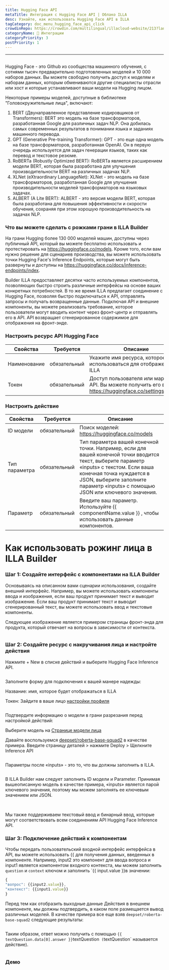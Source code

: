 ```yaml
---
title: Hugging Face API
metaTitle: Интеграция с Hugging Face API | Облако ILLA
desc: Узнайте, как использовать Hugging Face API в ILLA
tagCategory: doc_menu_hugging_face_api_click
crowdinRepo: https://crowdin.com/multilingual/illacloud-website/213?languages=ru&filter=basic&value=0
categoryName: 🔨 Интеграции
categoryPriority: 3
postPriority: 1
---
```


* * *

## <h2 hidden>Hugging Face API</h2>

Hugging Face - это Github из сообщества машинного обучения, с сотнями тысяч предварительно подготовленных моделей и 10 000 наборов данных. Вы можете свободно получить доступ к моделям и наборам данных, которым обмениваются другие специалисты отрасли или хост и которые устанавливают ваши модели на Hugging лицом.

Некоторые примеры моделей, доступные в библиотеке "Головокружительные лица", включают:

1.  BERT (Двунаправленное представление кодировщиков от Transformers): BERT это модель на базе трансформаторов, разработанная Google для различных задач NLP. Она добилась самых современных результатов в понимании языка и заданиях машинного перевода.
2.  GPT (Generative Pre-training Transformer): GPT - это еще одна модель на базе трансформаторов, разработанная OpenAI. Он в первую очередь используется для задач генерации языков, таких как перевод и текстовое резюме.
3.  RoBERTa (Robustly Optimized BERT): RoBERTa является расширением модели BERT, которая была разработана для улучшения производительности BERT на различных задачах NLP.
4.  XLNet (eXtraordinary LanguageNet): XLNet - это модель на базе трансформаторов, разработанная Google для улучшения производительности моделей трансформаторов на языковых задачах.
5.  ALBERT (A Lite BERT): ALBERT - это версия модели BERT, которая была разработана для повышения эффективности и скорости обучения, сохраняя при этом хорошую производительность на задачах NLP.

### Что вы можете сделать с рожками грани в ILLA Builder

На грани Hugging более 130 000 моделей машин, доступны через публичный API, который вы можете бесплатно использовать и протестировать на <https://huggingface.co/models>. Кроме того, если вам нужно решение для сценариев производства, вы можете использовать точки Hugging Face's Inference Endpoints, которые могут быть развернуты и доступны на <https://huggingface.co/docs/inference-endpoints/index>.

Builder ILLA предоставляет десятки часто используемых компонентов, позволяющих быстро строить различные интерфейсы на основе ваших конкретных потребностей. В то же время ILLA предлагает соединение с Hugging Face, позволяя быстро подключаться к API, отправлять запросы и получать возвращенные данные. Подключая API и внешние компоненты, вы можете реализовать требование, которое пользователи могут вводить контент через фронт-центр и отправлять его в API. API возвращает сгенерированное содержимое для отображения на фронт-энде.

### Настроить ресурс API Hugging Face

| Свойства     | Требуется    | Описание                                                                                              |
| ------------ | ------------ | ----------------------------------------------------------------------------------------------------- |
| Наименование | обязательный | Укажите имя ресурса, которое будет использоваться для отображения в ILLA                              |
| Токен        | обязательный | Доступ пользователя или маркер API. Вы можете получить его в https://huggingface.co/settings/tokens.  |

### Настроить действие

| Свойства      | Требуется    | Описание                                                                                                                                                                                                                                                 |
| ------------- | ------------ | -------------------------------------------------------------------------------------------------------------------------------------------------------------------------------------------------------------------------------------------------------- |
| ID модели     | обязательный | Поиск моделей: https://huggingface.co/models                                                                                                                                                                                                             |
| Тип параметра | обязательный | Тип параметра вашей конечной точки. Например, если для вашей конечной точки вводится текст, выберите параметр «inputs» с текстом. Если ваша конечная точка нуждается в JSON, выберите заполните параметр «inputs» с помощью JSON или ключевого значения. |
| Параметр      | обязательный | Введите ваш параметр. Используйте {{ componentName.value }} , чтобы использовать данные компонентов.                                                                                                                                                     |

# Как использовать рожинг лица в ILLA Builder

### Шаг 1: Создайте интерфейс с компонентами на ILLA Builder

Основываясь на описанном вами сценарии использования, создайте внешний интерфейс. Например, вы можете использовать компоненты ввода и изображения, если ваш продукт принимает текст и выводит изображение. Если ваш продукт принимает текст и выводит сгенерированный текст, вы можете использовать ввод и текстовые компоненты.

Следующее изображение является примером страницы фронт-энда для продукта, который отвечает на вопросы в зависимости от контекста.

<img src='https://cdn.illacloud.com/official-website/img/docs/connect/hfapi1.png' alt="" />

### Шаг 2: Создайте ресурс с накручивания лица и настройте действия

Нажмите + New в списке действий и выберите Hugging Face Inference API.

<img src='https://cdn.illacloud.com/official-website/img/docs/connect/hfapi2.png' alt="" />

Заполните форму для подключения к вашей манере надежды:

Название: имя, которое будет отображаться в ILLA

Токен: Зайдите в ваше лицо [настройки профиля](https://huggingface.co/settings/tokens)

<img src='https://cdn.illacloud.com/official-website/img/docs/connect/hfapi3.png' alt="" />

Подтвердите информацию о модели в грани разрезания перед настройкой действий:

Выберите модель на [Странице модели лица](https://huggingface.co/models)

Давайте воспользуемся [deepset/roberta-base-squad2](https://huggingface.co/deepset/roberta-base-squad2) в качестве примера. Введите страницу деталей > нажмите Deploy > Щелкните Inference API

<img src='https://cdn.illacloud.com/official-website/img/docs/connect/hfapi4.png' alt="" />

Параметры после «inputs» - это то, что вы должны заполнить в ILLA. 

<img src='https://cdn.illacloud.com/official-website/img/docs/connect/hfapi5.png' alt="" />

В ILLA Builder нам следует заполнить ID модели и Parameter. Принимая вышеописанную модель в качестве примера, «inputs» является парой ключевого значения, поэтому мы можем заполнять ее ключевым значением или JSON. 

<img src='https://cdn.illacloud.com/official-website/img/docs/connect/hfapi6.png' alt="" />

<img src='https://cdn.illacloud.com/official-website/img/docs/connect/hfapi7.png' alt="" />

Мы также поддерживаем текстовый ввод и бинарный ввод, которые могут соответствовать всем соединениям API Hugging Face Inference API.

### Шаг 3: Подключение действий к компонентам

Чтобы передать пользовательский входной интерфейс интерфейса в API, вы можете использовать {{ для получения данных, введенных в компоненте. Например, input2 это компонент для ввода вопроса и input1 является компонентом входного контекста, мы можем заполнить `question` и `context` ключом и заполнить \`{{ input.value }}в значении:

```jsx
{
"вопрос": {{input2.value}},
"контекст": {{input1.value}}
}
```

Перед тем как отобразить выходные данные Действия в внешнем компоненте, мы должны подтвердить, в каком поле размещается вывод различных моделей. В качестве примера все еще взяв `deepset/roberta-base-squad2` следующие результаты:

<img src='https://cdn.illacloud.com/official-website/img/docs/connect/hfapi8.png' alt="" />

Таким образом, ответ можно получить с помощью `{{ textQuestion.data[0].answer }}`textQuestion` (`textQuestion\` называется действие). 

<img src='https://cdn.illacloud.com/official-website/img/docs/connect/hfapi9.png' alt="" />

### Демо

<img src='https://cdn.illacloud.com/official-website/img/docs/connect/hfapi10.gif' alt="" />

<img src='https://cdn.illacloud.com/official-website/img/docs/connect/hfapi11.gif' alt="" />
